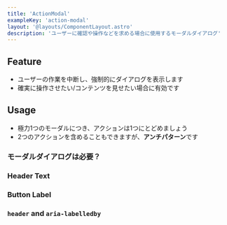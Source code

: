 ```yaml
---
title: 'ActionModal'
exampleKey: 'action-modal'
layout: '@layouts/ComponentLayout.astro'
description: 'ユーザーに確認や操作などを求める場合に使用するモーダルダイアログ'
---
```



## Feature

- ユーザーの作業を中断し、強制的にダイアログを表示します
- 確実に操作させたい/コンテンツを見せたい場合に有効です

## Usage

- 極力1つのモーダルにつき、アクションは1つにとどめましょう
- 2つのアクションを含めることもできますが、**アンチパターン**です

### モーダルダイアログは必要？

<ModalDialogNecessary />

### Header Text

<HeaderText />

<HeaderTextActionModal />

### Button Label

<ButtonLabel />

### `header` and `aria-labelledby`

<HeaderProps />
